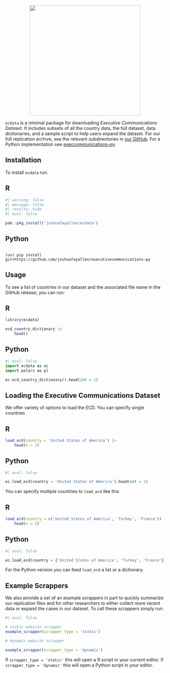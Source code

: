 
<p align="center">
<a href="https://joshuafayallen.github.io/ecdata/">
<img src="hex-logo.png" height = "350" class = "center"> </a>
</p>


`ecdata` is a minimal package for downloading *Executive Communications Dataset*. It includes subsets of all the country data, the full dataset, data dictionaries, and a sample script to help users expand the dataset. For our full replication archive, see the relevant subdirectories in [our GitHub](https://github.com/joshuafayallen/executivestatements/tree/main/raw-data). For a Python implementation see [execcommunications-py](https://github.com/joshuafayallen/executivecommunications-py).

## Installation 

To install `ecdata` run.



:::panel-tabset

## R

```r
#| warning: false
#| message: false
#| results: hide 
#| eval: false

pak::pkg_install('joshuafayallen/ecdata')

```

## Python

```

(uv) pip install git+https://github.com/joshuafayallen/executivecommunications-py

```

:::


## Usage 

To see a list of countries in our dataset and the associated file name in the GitHub release, you can run: 

:::panel-tabset

## R 

```r

library(ecdata)

ecd_country_dictionary |>
    head()

```

## Python

```python
#| eval: false
import ecdata as ec
import polars as pl 

ec.ecd_country_dictionary().head(int = 2)


```

:::


## Loading the Executive Communications Dataset

We offer variety of options to load the ECD. You can specify single countries 


:::panel-tabset

## R

```r

load_ecd(country = 'United States of America') |>
    head(n = 2)


```

## Python

```python
#| eval: false 

ec.load_ecd(country = 'United States of America').head(int = 2)

```

:::

You can specify multiple countries to `load_ecd` like this 


:::panel-tabset

## R

```r

load_ecd(country = c('United States of America', 'Turkey', 'France'))  |>
    head(n = 3)

```

## Python

```python
#| eval: false

ec.load_ecd(country = {'United States of America', 'Turkey', 'France'}).head(n = 2)

```


:::

For the Python version you can feed `load_ecd` a list or a dictionary.


## Example Scrappers


We also provide a set of an example scrappers in part to quickly summarize our replication files and for other researchers to either collect more recent data or expand the cases in our dataset. To call these scrappers simply run:

```r
#| eval: false

# static website scrapper
example_scrapper(scrapper_type = 'static')

# dynamic website scrapper 

example_scrapper(scrapper_type = 'dynamic')

```

If `scrapper_type = 'static'` this will open a R script in your current editor. If `scrapper_type = 'dynamic'` this will open a Python script in your editor.